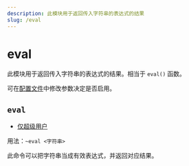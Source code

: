 ```yaml
---
description: 此模块用于返回传入字符串的表达式的结果
slug: /eval
---
```


# eval

此模块用于返回传入字符串的表达式的结果。相当于 `eval()` 函数。

可在[配置文件](development/config)中修改参数决定是否启用。

## `eval`

- [仅超级用户](permissions)

用法：`~eval <字符串>`

此命令可以把字符串当成有效表达式，并返回对应结果。